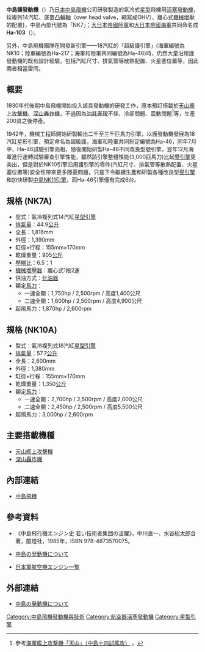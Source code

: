 '''中島護發動機'''（{{lang-ja|まもりエンジン}}）乃[[日本|日本]][[中島飛機|中島飛機]]公司研發製造的氣冷式[[星型引擎|星型]]飛機用[[往复式发动机|活塞發動機]]，採複列14汽缸、底置[[凸輪軸|凸輪軸]]（over head valve，縮寫成OHV）、離心式[[機械增壓器|機械增壓]]的配置}，中島內部代號為「NK7」；[[大日本帝國陸軍|大日本帝國陸軍]]和[[大日本帝國海軍|大日本帝國海軍]]共同命名成'''Ha-103'''（{{lang-ja|ハ103}}）。

另外，中島飛機團隊在開發新引擎——18汽缸的「超級護引擎」(海軍編號為NK10；陸軍編號為Ha-217；海軍和陸軍共同編號為Ha-46)時，仍然大量沿用護發動機的既有設計經驗，包括汽缸尺寸、排氣管等散熱配置、火星塞位置等，因此兩者相當雷同。

== 概要 ==
1930年代後期中島飛機開始投入該具發動機的研發工作，原本預訂搭載於[[天山艦上攻擊機|天山艦上攻擊機]]、[[深山轟炸機|深山轟炸機]]，不過因為[[汽车燃油经济性|油耗表現]]不佳、冷卻問題、震動問題<ref>參考{{ja}}[http://www.ne.jp/asahi/airplane/museum/cl-pln6/Tenzan.html 海軍艦上攻撃機「天山」（中島十四試艦攻）] {{Wayback|url=http://www.ne.jp/asahi/airplane/museum/cl-pln6/Tenzan.html |date=20150502150056 }}。</ref>等，生產200具之後停產。

1942年，機械工程師開始研製輸出二千至三千匹馬力引擎，以護發動機發展為18汽缸星形引擎，預定命名為超級護，海軍和陸軍共同制定編號為Ha-46，同年7月中，Ha-46試驗引擎亮相，隨後開始研製Ha-46不同改良型號引擎，翌年12月海軍進行運轉試驗審查引擎性能，雖然該引擎整體性能(3,000匹馬力)比起[[中島譽發動機|譽引擎]]更突出，但是對於NK10引擎沿用護引擎的零件(汽缸尺寸、排氣管等散熱配置、火星塞位置等)安全性帶來更多隱憂問題，只是下令繼續生產和研製各種改良型[[中島譽發動機|譽引擎]]和加快研製[[中島Ha-44發動機|中島NK11引擎]]，而Ha-46引擎僅有完成6台。

== 規格 (NK7A)==
* 型式：氣冷複列式14汽缸[[星型引擎|星型引擎]]
* [[排氣量|排氣量]]：44.9[[公升|公升]]
* 全長：1,816mm
* 外徑：1,390mm
* 缸徑×行程：155mm×170mm
* 乾燥重量：905[[公斤|公斤]]
* [[壓縮比|壓縮比]]：6.5：1
* [[機械增壓器|機械增壓器]]：離心式1段2速
* 供油方式：[[化油器|化油器]]
* 額定[[馬力|馬力]]：
** 一速全開：1,750hp / 2,500rpm / 高度1,400公尺
** 二速全開：1,600hp / 2,500rpm / 高度4,900公尺
* 起飛馬力：1,870hp / 2,600rpm


== 規格 (NK10A)==
* 型式：氣冷複列式18汽缸[[星型引擎|星型引擎]]
* [[排氣量|排氣量]]：57.7[[公升|公升]]
* 全長：2,600mm
* 外徑：1,380mm
* 缸徑×行程：155mm×170mm
* 乾燥重量：1,350[[公斤|公斤]]
* 額定[[馬力|馬力]]：
** 一速全開：2,700hp / 2,500rpm / 高度2,000公尺
** 二速全開：2,450hp / 2,500rpm / 高度5,500公尺
* 起飛馬力：3,000hp / 2,600rpm

== 主要搭載機種 ==
* [[天山艦上攻擊機|天山艦上攻擊機]]
* [[深山轟炸機|深山轟炸機]]

== 內部連結 ==
* [[中島飛機|中島飛機]]

== 參考資料 ==
* 《中島飛行機エンジン史 若い技術者集団の活躍》，中川良一、水谷総太郎合著，酣燈社，1985年，ISBN 978-4873570075。
* {{ja}}[http://www.ne.jp/asahi/airplane/museum/nakajima/sakae.html 中島の発動機について]{{Wayback|url=http://www.ne.jp/asahi/airplane/museum/nakajima/sakae.html |date=20150118190535 }}
* {{ja}}[http://www.warbirds.jp/kakuki/sanko/en_japan.htm 日本軍航空機エンジン一覧]{{Wayback|url=http://www.warbirds.jp/kakuki/sanko/en_japan.htm |date=20150705011612 }}
{{reflist}}

== 外部連結 ==
* {{ja}}[http://www.ne.jp/asahi/airplane/museum/nakajima/sakae.html 中島の発動機について]{{Wayback|url=http://www.ne.jp/asahi/airplane/museum/nakajima/sakae.html |date=20150118190535 }}

[[Category:中島飛機發動機與技術|Category:中島飛機發動機與技術]]
[[Category:航空器活塞發動機|Category:航空器活塞發動機]]
[[Category:星型引擎|Category:星型引擎]]